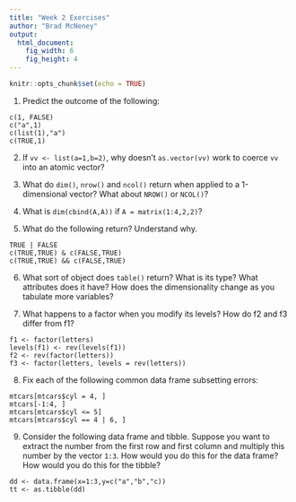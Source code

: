 ```yaml
---
title: "Week 2 Exercises"
author: "Brad McNeney"
output: 
  html_document:
    fig_width: 6
    fig_height: 4
---
```


```r
knitr::opts_chunk$set(echo = TRUE)
```

1. Predict the outcome of the following:
```
c(1, FALSE)
c("a",1)
c(list(1),"a")
c(TRUE,1)
```

2. If `vv <- list(a=1,b=2)`, why doesn't `as.vector(vv)`
work to coerce `vv` into an atomic vector?

3. What do `dim()`, `nrow()` and `ncol()` return when applied to a 1-dimensional vector? What about `NROW()` or `NCOL()`?

4. What is `dim(cbind(A,A))` if `A = matrix(1:4,2,2)`?

5. What do the following return? Understand why. 
```
TRUE | FALSE
c(TRUE,TRUE) & c(FALSE,TRUE)
c(TRUE,TRUE) && c(FALSE,TRUE)
```

6. What sort of object does `table()` return? What is its type? What attributes does it have? How does the dimensionality change as you tabulate more variables?

7. What happens to a factor when you modify its levels?
How do f2 and f3 differ from f1?

```
f1 <- factor(letters)
levels(f1) <- rev(levels(f1))
f2 <- rev(factor(letters))
f3 <- factor(letters, levels = rev(letters))
```

8. Fix each of the following common data frame subsetting errors:
```
mtcars[mtcars$cyl = 4, ]
mtcars[-1:4, ]
mtcars[mtcars$cyl <= 5]
mtcars[mtcars$cyl == 4 | 6, ]
```

9. Consider the following data frame and tibble. Suppose
you want to extract the number from the first row and first column and 
multiply this number by the vector `1:3`. How would
you do this for the data frame? How would you do this
for the tibble?
```
dd <- data.frame(x=1:3,y=c("a","b","c))
tt <- as.tibble(dd)
```
